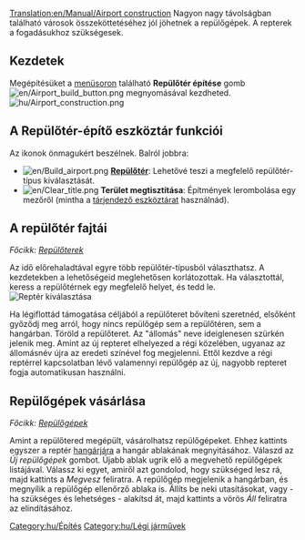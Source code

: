 [[Translation:en/Manual/Airport construction]]
{{hu/Tartalomjegyzék}}
Nagyon nagy távolságban található városok összeköttetéséhez jól jöhetnek a repülőgépek. A repterek a fogadásukhoz szükségesek.

==Kezdetek==

Megépítésüket a [[hu/Manual/Felhasználói felület#A menüsor|menüsoron]] található '''Repülőtér építése''' gomb [[File:en/Airport build button.png]] megnyomásával kezdheted. 
[[File:hu/Airport construction.png|frame|none]]

==A Repülőtér-építő eszköztár funkciói==

Az ikonok önmagukért beszélnek. Balról jobbra:

* [[File:en/Build airport.png]] '''[[hu/Manual/Repülőterek|Repülőtér]]''': Lehetővé teszi a megfelelő repülőtér-típus kiválasztását.
* [[File:en/Clear title.png]] '''Terület megtisztítása''': Építmények lerombolása egy mezőről (mintha a [[hu/Manual/Tájrendezés|tárjendező eszköztárat]] használnád).

==A repülőtér fajtái==
''Főcikk: [[hu/Manual/Repülőterek|Repülőterek]]''

Az idő előrehaladtával egyre több repülőtér-típusból választhatsz. A kezdetekben a lehetőségeid meglehetősen korlátozottak. Ha választottál, keress a repülőtérnek egy megfelelő helyet, és tedd le.
[[File:hu/Airport-selection1.png|none|frame|Reptér kiválasztása]]

Ha légiflottád támogatása céljából a repülőteret bővíteni szeretnéd, elsőként győződj meg arról, hogy nincs repülőgép sem a repülőtéren, sem a hangárban. Töröld a repülőteret. Az "állomás" neve ideiglenesen szürkén jelenik meg. Amint az új repteret elhelyezed a régi közelében, ugyanaz az állomásnév újra az eredeti színével fog megjelenni. Ettől kezdve a régi reptérrel kapcsolatban lévő valamennyi repülőgép az új, nagyobb repteret fogja automatikusan használni.

==Repülőgépek vásárlása==

''Főcikk: [[hu/Manual/Légi járművek|Repülőgépek]]''

Amint a repülőtered megépült, vásárolhatsz repülőgépeket. Ehhez kattints egyszer a reptér [[hu/Manual/Járműtelepek|hangárjára]] a hangár ablakának megnyitásához. Válaszd az ''Új repülőgépek'' gombot. Újabb ablak ugrik elő a megvehető repülőgépek listájával. Válassz ki egyet, amiről azt gondolod, hogy szükséged lesz rá, majd kattints a ''Megvesz'' feliratra. A repülőgép megjelenik a hangárban, és megnyílik a repülőgép ellenőrző ablaka is. Állíts be neki utasításokat, vagy - ha szükséges és lehetséges - alakítsd át, majd kattints a vörös ''Áll'' feliratra az elindításához.

[[Category:hu/Építés]]
[[Category:hu/Légi járművek]]